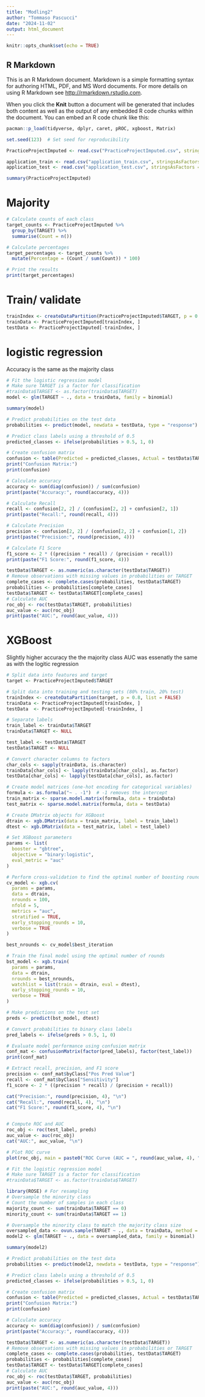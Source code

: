 ---
title: "Modling2"
author: "Tommaso Pascucci"
date: "2024-11-02"
output: html_document
---

```{r setup, include=FALSE}
knitr::opts_chunk$set(echo = TRUE)
```

## R Markdown

This is an R Markdown document. Markdown is a simple formatting syntax for authoring HTML, PDF, and MS Word documents. For more details on using R Markdown see <http://rmarkdown.rstudio.com>.

When you click the **Knit** button a document will be generated that includes both content as well as the output of any embedded R code chunks within the document. You can embed an R code chunk like this:

```{r Load data}
pacman::p_load(tidyverse, dplyr, caret, pROC, xgboost, Matrix)

set.seed(123)  # Set seed for reproducibility

PracticeProjectImputed <- read.csv("PracticeProjectImputed.csv", stringsAsFactors = TRUE)

application_train <- read.csv("application_train.csv", stringsAsFactors = TRUE) 
application_test <- read.csv("application_test.csv", stringsAsFactors = TRUE) 

summary(PracticeProjectImputed)

```


# Majority
```{r Split data, echo=FALSE}

# Calculate counts of each class
target_counts <- PracticeProjectImputed %>%
  group_by(TARGET) %>%
  summarise(Count = n())

# Calculate percentages
target_percentages <- target_counts %>%
  mutate(Percentage = (Count / sum(Count)) * 100)

# Print the results
print(target_percentages)
```

# Train/ validate
```{r Split data, echo=FALSE}

trainIndex <- createDataPartition(PracticeProjectImputed$TARGET, p = 0.8, list = FALSE, times = 1)
trainData <- PracticeProjectImputed[trainIndex, ]
testData <- PracticeProjectImputed[-trainIndex, ]

```

# logistic regression

Accuracy is the same as the majority class

```{r Logistic regression, echo=FALSE}

# Fit the logistic regression model
# Make sure TARGET is a factor for classification
#trainData$TARGET <- as.factor(trainData$TARGET)
model <- glm(TARGET ~ ., data = trainData, family = binomial)

summary(model)

# Predict probabilities on the test data
probabilities <- predict(model, newdata = testData, type = "response")

# Predict class labels using a threshold of 0.5
predicted_classes <- ifelse(probabilities > 0.5, 1, 0)

# Create confusion matrix
confusion <- table(Predicted = predicted_classes, Actual = testData$TARGET)
print("Confusion Matrix:")
print(confusion)

# Calculate accuracy
accuracy <- sum(diag(confusion)) / sum(confusion)
print(paste("Accuracy:", round(accuracy, 4)))

# Calculate Recall
recall <- confusion[2, 2] / (confusion[2, 2] + confusion[2, 1])
print(paste("Recall:", round(recall, 4)))

# Calculate Precision
precision <- confusion[2, 2] / (confusion[2, 2] + confusion[1, 2])
print(paste("Precision:", round(precision, 4)))

# Calculate F1 Score
f1_score <- 2 * ((precision * recall) / (precision + recall))
print(paste("F1 Score:", round(f1_score, 4)))

testData$TARGET <- as.numeric(as.character(testData$TARGET))
# Remove observations with missing values in probabilities or TARGET
complete_cases <- complete.cases(probabilities, testData$TARGET)
probabilities <- probabilities[complete_cases]
testData$TARGET <- testData$TARGET[complete_cases]
# Calculate AUC
roc_obj <- roc(testData$TARGET, probabilities)
auc_value <- auc(roc_obj)
print(paste("AUC:", round(auc_value, 4)))


```

# XGBoost
Slightly higher accuracy the the majority class
AUC was essenatly the same as with the logitic regression

```{r XGBOOST, echo=FALSE}

# Split data into features and target
target <- PracticeProjectImputed$TARGET

# Split data into training and testing sets (80% train, 20% test)
trainIndex <- createDataPartition(target, p = 0.8, list = FALSE)
trainData <- PracticeProjectImputed[trainIndex, ]
testData  <- PracticeProjectImputed[-trainIndex, ]

# Separate labels
train_label <- trainData$TARGET
trainData$TARGET <- NULL

test_label <- testData$TARGET
testData$TARGET <- NULL

# Convert character columns to factors
char_cols <- sapply(trainData, is.character)
trainData[char_cols] <- lapply(trainData[char_cols], as.factor)
testData[char_cols] <- lapply(testData[char_cols], as.factor)

# Create model matrices (one-hot encoding for categorical variables)
formula <- as.formula("~ . -1")  # -1 removes the intercept
train_matrix <- sparse.model.matrix(formula, data = trainData)
test_matrix <- sparse.model.matrix(formula, data = testData)

# Create DMatrix objects for XGBoost
dtrain <- xgb.DMatrix(data = train_matrix, label = train_label)
dtest <- xgb.DMatrix(data = test_matrix, label = test_label)

# Set XGBoost parameters
params <- list(
  booster = "gbtree",
  objective = "binary:logistic",
  eval_metric = "auc"
)

# Perform cross-validation to find the optimal number of boosting rounds
cv_model <- xgb.cv(
  params = params,
  data = dtrain,
  nrounds = 100,
  nfold = 5,
  metrics = "auc",
  stratified = TRUE,
  early_stopping_rounds = 10,
  verbose = TRUE
)

best_nrounds <- cv_model$best_iteration

# Train the final model using the optimal number of rounds
bst_model <- xgb.train(
  params = params,
  data = dtrain,
  nrounds = best_nrounds,
  watchlist = list(train = dtrain, eval = dtest),
  early_stopping_rounds = 10,
  verbose = TRUE
)

# Make predictions on the test set
preds <- predict(bst_model, dtest)

# Convert probabilities to binary class labels
pred_labels <- ifelse(preds > 0.5, 1, 0)

# Evaluate model performance using confusion matrix
conf_mat <- confusionMatrix(factor(pred_labels), factor(test_label))
print(conf_mat)

# Extract recall, precision, and F1 score
precision <- conf_mat$byClass["Pos Pred Value"]
recall <- conf_mat$byClass["Sensitivity"]
f1_score <- 2 * ((precision * recall) / (precision + recall))

cat("Precision:", round(precision, 4), "\n")
cat("Recall:", round(recall, 4), "\n")
cat("F1 Score:", round(f1_score, 4), "\n")


# Compute ROC and AUC
roc_obj <- roc(test_label, preds)
auc_value <- auc(roc_obj)
cat("AUC:", auc_value, "\n")

# Plot ROC curve
plot(roc_obj, main = paste0("ROC Curve (AUC = ", round(auc_value, 4), ")"))

```





```{r Logistic regression over sampling, echo=FALSE}

# Fit the logistic regression model
# Make sure TARGET is a factor for classification
#trainData$TARGET <- as.factor(trainData$TARGET)

library(ROSE) # For resampling
# Oversample the minority class
# Count the number of samples in each class
majority_count <- sum(trainData$TARGET == 0)
minority_count <- sum(trainData$TARGET == 1)

# Oversample the minority class to match the majority class size
oversampled_data <- ovun.sample(TARGET ~ ., data = trainData, method = "over", N = majority_count * 2)$data
model2 <- glm(TARGET ~ ., data = oversampled_data, family = binomial)

summary(model2)

# Predict probabilities on the test data
probabilities <- predict(model2, newdata = testData, type = "response")

# Predict class labels using a threshold of 0.5
predicted_classes <- ifelse(probabilities > 0.5, 1, 0)

# Create confusion matrix
confusion <- table(Predicted = predicted_classes, Actual = testData$TARGET)
print("Confusion Matrix:")
print(confusion)

# Calculate accuracy
accuracy <- sum(diag(confusion)) / sum(confusion)
print(paste("Accuracy:", round(accuracy, 4)))

testData$TARGET <- as.numeric(as.character(testData$TARGET))
# Remove observations with missing values in probabilities or TARGET
complete_cases <- complete.cases(probabilities, testData$TARGET)
probabilities <- probabilities[complete_cases]
testData$TARGET <- testData$TARGET[complete_cases]
# Calculate AUC
roc_obj <- roc(testData$TARGET, probabilities)
auc_value <- auc(roc_obj)
print(paste("AUC:", round(auc_value, 4)))


```
